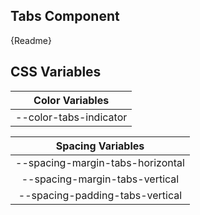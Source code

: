 
## Tabs Component

<Canvas withSource="open" withToolbar>
    <Story id="components-atoms-tabs--tabs" />
</Canvas>

<Markdown>{Readme}</Markdown>

## CSS Variables

|    Color Variables     |
| :--------------------: |
| --color-tabs-indicator |

|        Spacing Variables         |
| :------------------------------: |
| --spacing-margin-tabs-horizontal |
|  --spacing-margin-tabs-vertical  |
| --spacing-padding-tabs-vertical  |
